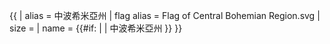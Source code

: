 {{ {{{1<noinclude>|country showdata</noinclude>}}}
| alias = 中波希米亞州
| flag alias = Flag of Central Bohemian Region.svg
| size = {{{size|}}}
| name = {{#if: {{{name|}}} | {{{name|}}} | 中波希米亞州 }}
}}